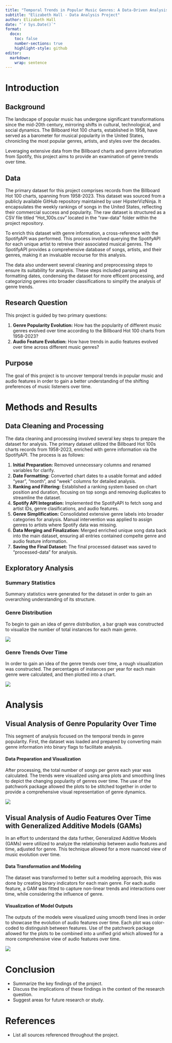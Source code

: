 ```yaml
---
title: "Temporal Trends in Popular Music Genres: A Data-Driven Analysis"
subtitle: "Elizabeth Hall - Data Analysis Project"
author: Elizabeth Hall
date: "`r Sys.Date()`"
format:
  docx:
    toc: false
    number-sections: true
    highlight-style: github
editor: 
  markdown: 
    wrap: sentence
---
```


# Introduction

## Background

The landscape of popular music has undergone significant transformations since the mid-20th century, mirroring shifts in cultural, technological, and social dynamics.
The Billboard Hot 100 charts, established in 1958, have served as a barometer for musical popularity in the United States, chronicling the most popular genres, artists, and styles over the decades.

Leveraging extensive data from the Billboard charts and genre information from Spotify, this project aims to provide an examination of genre trends over time.

## Data

The primary dataset for this project comprises records from the Billboard Hot 100 charts, spanning from 1958-2023.
This dataset was sourced from a publicly available GitHub repository maintained by user HipsterVizNinja.
It encapsulates the weekly rankings of songs in the United States, reflecting their commercial success and popularity.
The raw dataset is structured as a CSV file titled "Hot_100s.csv" located in the "raw-data" folder within the project repository.

To enrich this dataset with genre information, a cross-reference with the SpotifyAPI was performed.
This process involved querying the SpotifyAPI for each unique artist to retreive their associated musical genres.
The SpotifyAPI provides a comprehensive database of songs, artists, and their genres, making it an invaluable recourse for this analysis.

The data also underwent several cleaning and preprocessing steps to ensure its suitability for analysis.
These steps included parsing and formatting dates, condensing the dataset for more efficent processing, and categorizing genres into broader classifications to simplify the analysis of genre trends.

## Research Question

This project is guided by two primary questions:

1.  **Genre Popularity Evolution:** How has the popularity of different music genres evolved over time according to the Billboard Hot 100 charts from 1958-2023?
2.  **Audio Feature Evolution:** How have trends in audio features evolved over time across different music genres?

## Purpose

The goal of this project is to uncover temporal trends in popular music and audio features in order to gain a better understanding of the shifting preferences of music listeners over time. 

# Methods and Results

## Data Cleaning and Processing

The data cleaning and processing involved several key steps to prepare the dataset for analysis.
The primary dataset utilized the Billboard Hot 100s charts records from 1958-2023, enriched with genre information via the SpotifyAPI.
The process is as follows:

1.  **Initial Preparation:** Removed unnecessary columns and renamed variables for clarify.
2.  **Date Formatting:** Converted chart dates to a usable format and added "year", "month", and "week" columns for detailed analysis.
3.  **Ranking and Filtering:** Established a ranking system based on chart position and duration, focusing on top songs and removing duplicates to streamline the dataset.
4.  **Spotify API Integration:** Implemented the SpotifyAPI to fetch song and artist IDs, genre clasifications, and audio features.
5.  **Genre Simplification:** Consolidated extensive genre labels into broader categories for analysis. Manual intervention was applied to assign genres to artists where Spotify data was missing.
6.  **Data Merging and Finalization:** Merged enriched unique song data back into the main dataset, ensuring all entries contained compelte genre and audio feature information.
7.  **Saving the Final Dataset:** The final processed dataset was saved to "processed-data" for analysis.

## Exploratory Analysis

### Summary Statistics

Summary statistics were generated for the dataset in order to gain an overarching understanding of its structure.

### Genre Distribution

To begin to gain an idea of genre distribution, a bar graph was constructed to visualize the number of total instances for each main genre.

![](images/total_instances_main_genres-01.png)

### Genre Trends Over Time

In order to gain an idea of the genre trends over time, a rough visualization was constructed.
The percentages of instances per year for each main genre were calculated, and then plotted into a chart.

![](images/perc_main_genres_over_time-01.png)

# Analysis

## Visual Analysis of Genre Popularity Over Time

This segment of analysis focused on the temporal trends in genre popularity.
First, the dataset was loaded and prepared by converting main genre information into binary flags to facilitate analysis.

#### Data Preparation and Visualization

After processing, the total number of songs per genre each year was calculated.
The trends were visualized using area plots and smoothing lines to depict the changing popularity of genres over time.
The use of the patchwork package allowed the plots to be stitched together in order to provide a comprehensive visual representation of genre dynamics.

![](images/genreovertimeplot-01.png)

## Visual Analysis of Audio Features Over Time with Generalized Additive Models (GAMs)

In an effort to understand the data further, Generalized Additive Models (GAMs) were utilized to analyze the relationship between audio features and time, adjusted for genre.
This technique allowed for a more nuanced view of music evolution over time.

#### Data Transformation and Modeling

The dataset was transformed to better suit a modeling approach, this was done by creating binary indicators for each main genre.
For each audio feature, a GAM was fitted to capture non-linear trends and interactions over time, while considering the influence of genre.

#### Visualization of Model Outputs

The outputs of the models were visualized using smooth trend lines in order to showcase the evolution of audio features over time.
Each plot was color-coded to distinguish between features.
Use of the patchwork package allowed for the plots to be combined into a unified grid which allowed for a more comprehensive view of audio features over time.

![](images/GAMs for Audio Features Over Time.png)

# Conclusion

-   Summarize the key findings of the project.
-   Discuss the implications of these findings in the context of the research question.
-   Suggest areas for future research or study.

# References

-   List all sources referenced throughout the project.
